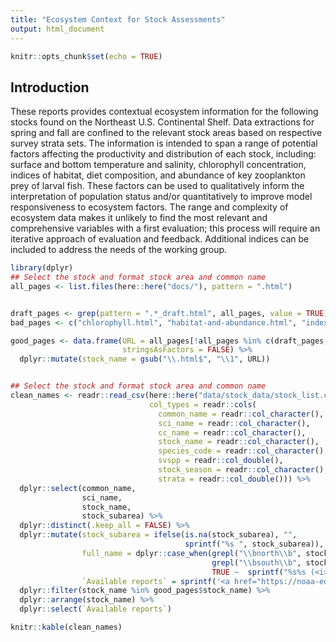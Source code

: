 ```yaml
---
title: "Ecosystem Context for Stock Assessments"
output: html_document
---
```


```r
knitr::opts_chunk$set(echo = TRUE)
```

## Introduction
These reports provides contextual ecosystem information for the following stocks found on the Northeast U.S. Continental Shelf. Data extractions for spring and fall are confined to the relevant stock areas based on respective survey strata sets. The information is intended to span a range of potential factors affecting the productivity and distribution of each stock, including: surface and bottom temperature and salinity, chlorophyll concentration, indices of habitat, diet composition, and abundance of key zooplankton prey of larval fish. These factors can be used to qualitatively inform the interpretation of population status and/or quantitatively to improve model responsiveness to ecosystem factors. The range and complexity of ecosystem data makes it unlikely to find the most relevant and comprehensive variables with a first evaluation; this process will require an iterative approach of evaluation and feedback. Additional indices can be included to address the needs of the working group.

```r
library(dplyr)
## Select the stock and format stock area and common name
all_pages <- list.files(here::here("docs/"), pattern = ".html")


draft_pages <- grep(pattern = ".*_draft.html", all_pages, value = TRUE)
bad_pages <- c("chlorophyll.html", "habitat-and-abundance.html", "index.html", "introduction.html", "methods.html", "salinity.html", "temperature.html", "zooplankton.html")

good_pages <- data.frame(URL = all_pages[!all_pages %in% c(draft_pages, bad_pages)],
                         stringsAsFactors = FALSE) %>% 
  dplyr::mutate(stock_name = gsub("\\.html$", "\\1", URL))


## Select the stock and format stock area and common name
clean_names <- readr::read_csv(here::here("data/stock_data/stock_list.csv"),
                               col_types = readr::cols(
                                 common_name = readr::col_character(),
                                 sci_name = readr::col_character(),
                                 cc_name = readr::col_character(),
                                 stock_name = readr::col_character(),
                                 species_code = readr::col_character(),
                                 svspp = readr::col_double(),
                                 stock_season = readr::col_character(),
                                 strata = readr::col_double())) %>%
  dplyr::select(common_name,
                sci_name,
                stock_name,
                stock_subarea) %>%
  dplyr::distinct(.keep_all = FALSE) %>%
  dplyr::mutate(stock_subarea = ifelse(is.na(stock_subarea), "",
                                       sprintf("%s ", stock_subarea)),
                full_name = dplyr::case_when(grepl("\\bnorth\\b", stock_subarea) ~ sprintf("northern component of the %s (<i>%s</i>) stock", common_name, sci_name),
                                             grepl("\\bsouth\\b", stock_subarea) ~ sprintf("southern component of the %s (<i>%s</i>) stock", common_name, sci_name),
                                             TRUE ~  sprintf("%s%s (<i>%s</i>)", stock_subarea, common_name, sci_name)),
                `Available reports` = sprintf('<a href="https://noaa-edab.github.io/ECSA/%s.html" target="_blank">%s</a>', stock_name, full_name)) %>% 
  dplyr::filter(stock_name %in% good_pages$stock_name) %>% 
  dplyr::arrange(stock_name) %>% 
  dplyr::select(`Available reports`)

knitr::kable(clean_names)
```
